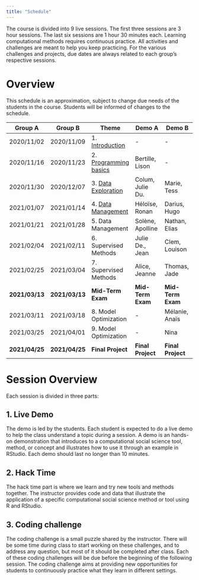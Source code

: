 ```yaml
---
title: "Schedule"
---
```


The course is divided into 9 live sessions. The first three sessions are 3 hour sessions. The last six sessions are 1 hour 30 minutes each. Learning computational methods requires continuous practice. All activities and challenges are meant to help you keep practicing. For the various challenges and projects, due dates are always related to each group's respective sessions.

# Overview

This schedule is an approximation, subject to change due needs of the students in the course. Students will be informed of changes to the schedule.

| Group A        | Group B        | Theme                                    | Demo A             | Demo B             |
| -              | -              | -                                        | -                  | -                  |
| 2020/11/02     | 2020/11/09     | 1. [Introduction](session_01.html)       | -                  | -                  |
| 2020/11/16     | 2020/11/23     | 2. [Programming basics](session_02.html) | Bertille, Lison    | -                  |
| 2020/11/30     | 2020/12/07     | 3. [Data Exploration](session_03.html)   | Colum, Julie Du.   | Marie, Tess        |
| 2021/01/07     | 2021/01/14     | 4. [Data Management](session_04.html)    | Héloïse, Ronan     | Darius, Hugo       |
| 2021/01/21     | 2021/01/28     | 5. Data Management                     | Solène, Apolline   | Nathan, Elias      |
| 2021/02/04     | 2021/02/11     | 6. Supervised Methods                    | Julie De., Jean    | Clem, Louison      |
| 2021/02/25     | 2021/03/04     | 7. Supervised Methods                    | Alice, Jeanne      | Thomas, Jade       |
| **2021/03/13** | **2021/03/13** | **Mid-Term Exam**                        | **Mid-Term Exam ** | **Mid-Term Exam ** |
| 2021/03/11     | 2021/03/18     | 8. Model Optimization                    | -                  | Mélanie, Anaïs     |
| 2021/03/25     | 2021/04/01     | 9. Model Optimization                    | -                  | Nina               |
| **2021/04/25** | **2021/04/25** | **Final Project**                        | **Final Project**  | **Final Project**  |


# Session Overview

Each session is divided in three parts:

## 1. Live Demo
The demo is led by the students. Each student is expected to do a live demo to help the class understand a topic during a session. A demo is an hands-on demonstration that introduces to a computational social science tool, method, or concept and illustrates how to use it through an example in RStudio. Each demo should last no longer than 10 minutes.

## 2. Hack Time
The hack time part is where we learn and try new tools and methods together. The instructor provides code and data that illustrate the application of a specific computational social science method or tool using R and RStudio.

## 3. Coding challenge
The coding challenge is a small puzzle shared by the instructor.
There will be some time during class to start working on these challenges, and to address any question, but most of it should be completed after class. Each of these coding challenges will be due before the beginning of the following session. The coding challenge aims at providing new opportunities for students to continuously practice what they learn in different settings.


